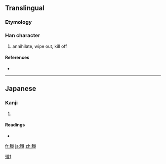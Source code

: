 {{also|殲}}
==Translingual==

===Etymology===
{{Han simp|殲|f=韱|t=}}

[[Category:CJKV characters simplified differently in Japan and China|殲1]]

===Han character===
{{Han char|rn=78|rad=歹|as=15|sn=19|four=|canj=一弓十戈一 (MNJIM)}}

# annihilate, wipe out, kill off

====References====
* {{Han ref|kx=0584.041|hdz=21396.021|uh=6BB1|ud=27569}}

----

==Japanese==

===Kanji===
{{ja-kanji|grade=|rs=歹15}}

# {{defn|Japanese}}

====Readings====
* {{ja-readings|on=[[せん]] (sen)|kun=[[つくす]] (tsukusu), [[ほろぼす]] (horobosu)}}

[[fr:殱]]
[[ja:殱]]
[[zh:殱]]
